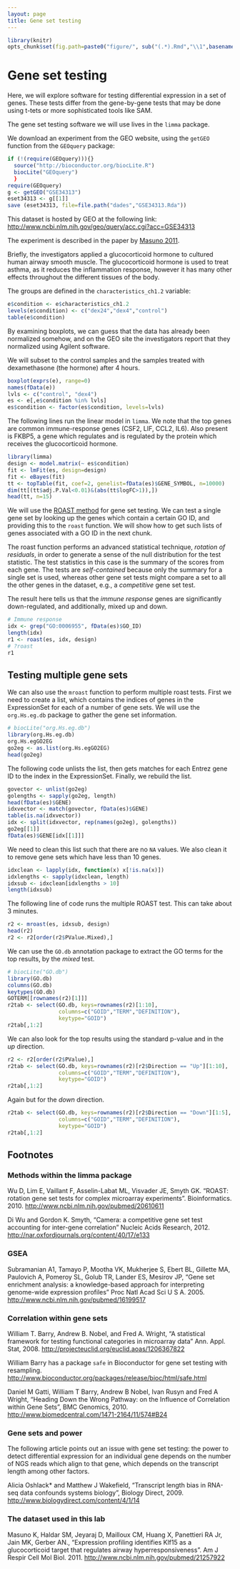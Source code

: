 ```yaml
---
layout: page
title: Gene set testing
---
```


```r
library(knitr)
opts_chunk$set(fig.path=paste0("figure/", sub("(.*).Rmd","\\1",basename(knitr:::knit_concord$get('infile'))), "-"))
```

<a name="roast"></a>

# Gene set testing

Here, we will explore software for testing differential expression in a set of genes. These tests differ from the gene-by-gene tests that may be done using t-tets or more sophisticated tools like SAM. 

The gene set testing software we will use lives in the `limma` package.

We download an experiment from the GEO website, using the `getGEO` function from the `GEOquery` package:

```r
if (!(require(GEOquery))){}
  source("http://bioconductor.org/biocLite.R")
  biocLite("GEOquery")
  }
require(GEOquery)
g <- getGEO("GSE34313")
eset34313 <- g[[1]]
save (eset34313, file=file.path("dades","GSE34313.Rda"))
```

This dataset is hosted by GEO at the following link: <http://www.ncbi.nlm.nih.gov/geo/query/acc.cgi?acc=GSE34313>

The experiment is described in the paper by [Masuno 2011](#foot).

Briefly, the investigators applied a glucocorticoid hormone to cultured human airway smooth muscle. The glucocorticoid hormone is used to treat asthma, as it reduces the inflammation response, however it has many other effects throughout the different tissues of the body.

The groups are defined in the `characteristics_ch1.2` variable:

```r
e$condition <- e$characteristics_ch1.2
levels(e$condition) <- c("dex24","dex4","control")
table(e$condition)
```

By examining boxplots, we can guess that the data has already been normalized somehow, and on the GEO site the investigators report that they normalized using Agilent software.

We will subset to the control samples and the samples treated with dexamethasone (the hormone) after 4 hours.

```r
boxplot(exprs(e), range=0)
names(fData(e))
lvls <- c("control", "dex4")
es <- e[,e$condition %in% lvls]
es$condition <- factor(es$condition, levels=lvls)
```

The following lines run the linear model in `limma`. We note that the top genes are common immune-response genes (CSF2, LIF, CCL2, IL6). Also present is FKBP5, a gene which regulates and is regulated by the protein which receives the glucocorticoid hormone.

```r
library(limma)
design <- model.matrix(~ es$condition)
fit <- lmFit(es, design=design)
fit <- eBayes(fit)
tt <- topTable(fit, coef=2, genelist=fData(es)$GENE_SYMBOL, n=10000)
dim(tt[(tt$adj.P.Val<0.01)&(abs(tt$logFC>1)),])
head(tt, n=15)
```


We will use the [ROAST method](#foot) for gene set testing. We can test a single gene set by looking up the genes which contain a certain GO ID, and providing this to the `roast` function. We will show how to get such lists of genes associated with a GO ID in the next chunk.

The roast function performs an advanced statistical technique, *rotation of residuals*, in order to generate a sense of the null distribution for the test statistic. The test statistics in this case is the summary of the scores from each gene. The tests are *self-contained* because only the summary for a single set is used, whereas other gene set tests might compare a set to all the other genes in the dataset, e.g., a *competitive* gene set test.

The result here tells us that the *immune response* genes are significantly down-regulated, and additionally, mixed up and down.

```r
# Immune response
idx <- grep("GO:0006955", fData(es)$GO_ID)
length(idx)
r1 <- roast(es, idx, design)
# ?roast
r1
```

<a name="mroast"></a>

## Testing multiple gene sets

We can also use the `mroast` function to perform multiple roast tests. First we need to create a list, which contains the indices of genes in the ExpressionSet for each of a number of gene sets. We will use the `org.Hs.eg.db` package to gather the gene set information.

```r
# biocLite("org.Hs.eg.db")
library(org.Hs.eg.db)
org.Hs.egGO2EG
go2eg <- as.list(org.Hs.egGO2EG)
head(go2eg)
```

The following code unlists the list, then gets matches for each Entrez gene ID to the index in the ExpressionSet. Finally, we rebuild the list.

```r
govector <- unlist(go2eg)
golengths <- sapply(go2eg, length)
head(fData(es)$GENE)
idxvector <- match(govector, fData(es)$GENE)
table(is.na(idxvector))
idx <- split(idxvector, rep(names(go2eg), golengths))
go2eg[[1]]
fData(es)$GENE[idx[[1]]]
```

We need to clean this list such that there are no `NA` values. We also clean it to remove gene sets which have less than 10 genes.

```r
idxclean <- lapply(idx, function(x) x[!is.na(x)])
idxlengths <- sapply(idxclean, length)
idxsub <- idxclean[idxlengths > 10]
length(idxsub)
```

The following line of code runs the multiple ROAST test. This can take about 3 minutes.

```r
r2 <- mroast(es, idxsub, design)
head(r2)
r2 <- r2[order(r2$PValue.Mixed),]
```

We can use the `GO.db` annotation package to extract the GO terms for the top results, by the *mixed* test.

```r
# biocLite("GO.db")
library(GO.db)
columns(GO.db)
keytypes(GO.db)
GOTERM[[rownames(r2)[1]]]
r2tab <- select(GO.db, keys=rownames(r2)[1:10],
                columns=c("GOID","TERM","DEFINITION"), 
                keytype="GOID")
r2tab[,1:2]
```

We can also look for the top results using the standard p-value and in the *up* direction.

```r
r2 <- r2[order(r2$PValue),]
r2tab <- select(GO.db, keys=rownames(r2)[r2$Direction == "Up"][1:10],
                columns=c("GOID","TERM","DEFINITION"), 
                keytype="GOID")
r2tab[,1:2]
```

Again but for the *down* direction.

```r
r2tab <- select(GO.db, keys=rownames(r2)[r2$Direction == "Down"][1:5],
                columns=c("GOID","TERM","DEFINITION"), 
                keytype="GOID")
r2tab[,1:2]
```


## Footnotes <a name="foot"></a>

### Methods within the limma package

Wu D, Lim E, Vaillant F, Asselin-Labat ML, Visvader JE, Smyth GK. "ROAST: rotation gene set tests for complex microarray experiments". Bioinformatics. 2010.
<http://www.ncbi.nlm.nih.gov/pubmed/20610611>

Di Wu and Gordon K. Smyth, "Camera: a competitive gene set test accounting for inter-gene correlation" Nucleic Acids Research, 2012.
<http://nar.oxfordjournals.org/content/40/17/e133>

### GSEA

Subramanian A1, Tamayo P, Mootha VK, Mukherjee S, Ebert BL, Gillette MA, Paulovich A, Pomeroy SL, Golub TR, Lander ES, Mesirov JP, "Gene set enrichment analysis: a knowledge-based approach for interpreting genome-wide expression profiles" Proc Natl Acad Sci U S A. 2005.
<http://www.ncbi.nlm.nih.gov/pubmed/16199517>

### Correlation within gene sets

William T. Barry, Andrew B. Nobel, and Fred A. Wright, "A statistical framework for testing functional categories in microarray data" Ann. Appl. Stat, 2008.
<http://projecteuclid.org/euclid.aoas/1206367822>

William Barry has a package `safe` in Bioconductor for gene set testing with resampling.
<http://www.bioconductor.org/packages/release/bioc/html/safe.html>

Daniel M Gatti, William T Barry, Andrew B Nobel, Ivan Rusyn and Fred A Wright, "Heading Down the Wrong Pathway: on the Influence of Correlation within Gene Sets", BMC Genomics, 2010.
<http://www.biomedcentral.com/1471-2164/11/574#B24>

### Gene sets and power

The following article points out an issue with gene set testing: the power to detect differential expression for an individual gene depends on the number of NGS reads which align to that gene, which depends on the transcript length among other factors.

Alicia Oshlack* and Matthew J Wakefield, "Transcript length bias in RNA-seq data confounds systems biology", Biology Direct, 2009.
<http://www.biologydirect.com/content/4/1/14>

### The dataset used in this lab

Masuno K, Haldar SM, Jeyaraj D, Mailloux CM, Huang X, Panettieri RA Jr, Jain MK, Gerber AN., "Expression profiling identifies Klf15 as a glucocorticoid target that regulates airway hyperresponsiveness". Am J Respir Cell Mol Biol. 2011.
<http://www.ncbi.nlm.nih.gov/pubmed/21257922>